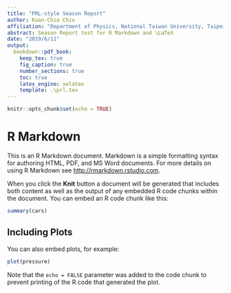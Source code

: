 ```yaml
---
title: "PRL-style Season Report"
author: Kuan-Chia Chiu
affiliation: "Department of Physics, National Taiwan University, Taipei 10617, Taiwan"
abstract: Season Report test for R Markdown and \LaTeX
date: "2019/6/11"
output: 
  bookdown::pdf_book:
    keep_tex: true
    fig_caption: true
    number_sections: true
    toc: true
    latex_engine: xelatex
    template: .\prl.tex
---
```


```r
knitr::opts_chunk$set(echo = TRUE)
```

# R Markdown

This is an R Markdown document. Markdown is a simple formatting syntax for authoring HTML, PDF, and MS Word documents. For more details on using R Markdown see <http://rmarkdown.rstudio.com>. \cite{1}

When you click the **Knit** button a document will be generated that includes both content as well as the output of any embedded R code chunks within the document. You can embed an R code chunk like this:

```r
summary(cars)
```

## Including Plots

You can also embed plots, for example:

```r
plot(pressure)
```

Note that the `echo = FALSE` parameter was added to the code chunk to prevent printing of the R code that generated the plot.

\begin{thebibliography}{999}
%% Your references here
\bibitem{1}
W.-G. Wang, M. Li, S. Hageman, C. L. Chien, \href{http://www.nature.com/nmat/journal/v11/n1/pdf/nmat3171.pdf}{Nature Mater. 11, 64 (2012)}.

\bibitem{2}
T. Maruyama, et.al., \href{http://www.nature.com/nnano/journal/v4/n3/pdf/nnano.2008.406.pdf}{Nature Nanotech. 4, 158–161 (2009)}.



%%%%%%%%%%%%%%%%%
\end{thebibliography}
